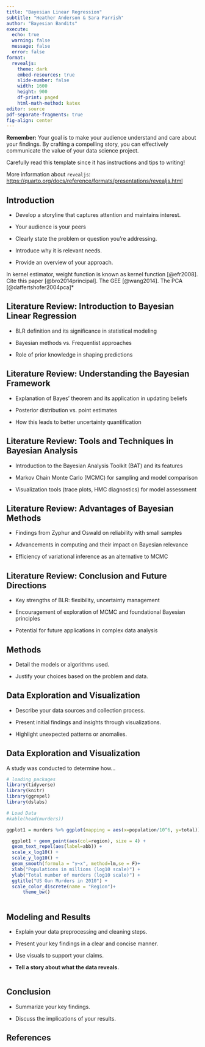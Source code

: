 ```yaml
---
title: "Bayesian Linear Regression"
subtitle: "Heather Anderson & Sara Parrish"
author: "Bayesian Bandits"
execute:
  echo: true
  warning: false
  message: false
  error: false
format: 
  revealjs:
    theme: dark
    embed-resources: true
    slide-number: false
    width: 1600
    height: 900
    df-print: paged
    html-math-method: katex
editor: source
pdf-separate-fragments: true
fig-align: center
---
```



::: callout-important
**Remember:** Your goal is to make your audience understand and care
about your findings. By crafting a compelling story, you can effectively
communicate the value of your data science project.

Carefully read this template since it has instructions and tips to
writing!

More information about `revealjs`:
<https://quarto.org/docs/reference/formats/presentations/revealjs.html>
:::

## Introduction  {.smaller}

-   Develop a storyline that captures attention and maintains interest.

-   Your audience is your peers

-   Clearly state the problem or question you're addressing.

-   Introduce why it is relevant needs.

-   Provide an overview of your approach.

In kernel estimator, weight function is known as kernel function
[@efr2008]. Cite this paper [@bro2014principal]. The GEE [@wang2014].
The PCA [@daffertshofer2004pca]\*

## Literature Review: Introduction to Bayesian Linear Regression

-   BLR definition and its significance in statistical modeling

-   Bayesian methods vs. Frequentist approaches

-   Role of prior knowledge in shaping predictions

## Literature Review: Understanding the Bayesian Framework

-   Explanation of Bayes’ theorem and its application in updating beliefs

-   Posterior distribution vs. point estimates

-   How this leads to better uncertainty quantification

## Literature Review: Tools and Techniques in Bayesian Analysis

-   Introduction to the Bayesian Analysis Toolkit (BAT) and its features

-   Markov Chain Monte Carlo (MCMC) for sampling and model comparison

-   Visualization tools (trace plots, HMC diagnostics) for model assessment

## Literature Review: Advantages of Bayesian Methods

-   Findings from Zyphur and Oswald on reliability with small samples

-   Advancements in computing and their impact on Bayesian relevance

-   Efficiency of variational inference as an alternative to MCMC

## Literature Review: Conclusion and Future Directions

-   Key strengths of BLR: flexibility, uncertainty management

-   Encouragement of exploration of MCMC and foundational Bayesian principles

-   Potential for future applications in complex data analysis


## Methods

-   Detail the models or algorithms used.

-   Justify your choices based on the problem and data.



## Data Exploration and Visualization

-   Describe your data sources and collection process.

-   Present initial findings and insights through visualizations.

-   Highlight unexpected patterns or anomalies.

## Data Exploration and Visualization {.smaller}

A study was conducted to determine how...

```r
# loading packages 
library(tidyverse)
library(knitr)
library(ggrepel)
library(dslabs)
```

```r
# Load Data
#kable(head(murders))

ggplot1 = murders %>% ggplot(mapping = aes(x=population/10^6, y=total)) 

  ggplot1 + geom_point(aes(col=region), size = 4) +
  geom_text_repel(aes(label=abb)) +
  scale_x_log10() +
  scale_y_log10() +
  geom_smooth(formula = "y~x", method=lm,se = F)+
  xlab("Populations in millions (log10 scale)") + 
  ylab("Total number of murders (log10 scale)") +
  ggtitle("US Gun Murders in 2010") +
  scale_color_discrete(name = "Region")+
      theme_bw()
  

```

## Modeling and Results

-   Explain your data preprocessing and cleaning steps.

-   Present your key findings in a clear and concise manner.

-   Use visuals to support your claims.

-   **Tell a story about what the data reveals.**

```r

```

## Conclusion

-   Summarize your key findings.

-   Discuss the implications of your results.

## References
